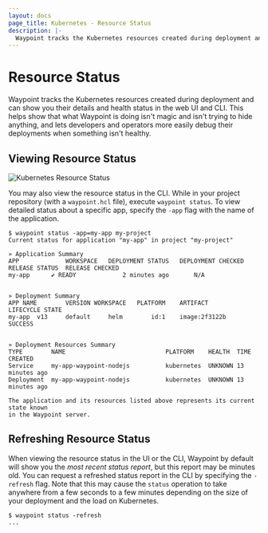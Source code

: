 ```yaml
---
layout: docs
page_title: Kubernetes - Resource Status
description: |-
  Waypoint tracks the Kubernetes resources created during deployment and can show you their details and health status in the web UI and CLI.
---
```


# Resource Status

Waypoint tracks the Kubernetes resources created during deployment
and can show you their details and health status in the web UI and CLI.
This helps show that what Waypoint is doing isn't magic and isn't trying
to hide anything, and lets developers and operators more easily debug
their deployments when something isn't healthy.

<!-- TODO: screenshot -->

## Viewing Resource Status

![Kubernetes Resource Status](/img/k8s-resource-status.png)

You may also view the resource status in the CLI. While in your project
repository (with a `waypoint.hcl` file), execute `waypoint status`. To
view detailed status about a specific app, specify the `-app` flag with
the name of the application.

```shell-session
$ waypoint status -app=my-app my-project
Current status for application "my-app" in project "my-project"

» Application Summary
APP           	WORKSPACE	DEPLOYMENT STATUS	DEPLOYMENT CHECKED	RELEASE STATUS	RELEASE CHECKED
my-app  	✔ READY          	2 minutes ago     	N/A


» Deployment Summary
APP NAME      	VERSION	WORKSPACE	PLATFORM	ARTIFACT          	LIFECYCLE STATE
my-app	v13    	default  	helm    	id:1	image:2f3122b		SUCCESS


» Deployment Resources Summary
TYPE      	NAME                          	PLATFORM  	HEALTH 	TIME CREATED
Service   	my-app-waypoint-nodejs			kubernetes	UNKNOWN	13 minutes ago
Deployment	my-app-waypoint-nodejs			kubernetes	UNKNOWN	13 minutes ago

The application and its resources listed above represents its current state known
in the Waypoint server.
```

## Refreshing Resource Status

When viewing the resource status in the UI or the CLI, Waypoint by default
will show you the _most recent status report_, but this report may be minutes
old. You can request a refreshed status report in the CLI by specifying the
`-refresh` flag. Note that this may cause the `status` operation to take
anywhere from a few seconds to a few minutes depending on the size of your
deployment and the load on Kubernetes.

```shell-session
$ waypoint status -refresh
...
```
